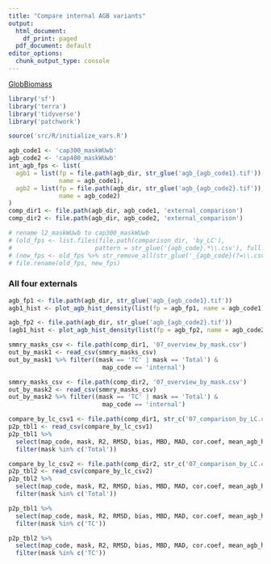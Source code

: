 ```yaml
---
title: "Compare internal AGB variants"
output:
  html_document:
    df_print: paged
  pdf_document: default
editor_options: 
  chunk_output_type: console
---
```


[GlobBiomass](http://globbiomass.org/wp-content/uploads/GB_Maps/Globbiomass_global_dataset.html)

```r
library('sf')
library('terra')
library('tidyverse')
library('patchwork')

source('src/R/initialize_vars.R')

agb_code1 <- 'cap300_maskWUwb'
agb_code2 <- 'cap400_maskWUwb'
int_agb_fps <- list(
  agb1 = list(fp = file.path(agb_dir, str_glue('agb_{agb_code1}.tif')), 
              name = agb_code1),
  agb2 = list(fp = file.path(agb_dir, str_glue('agb_{agb_code2}.tif')), 
              name = agb_code2)
)
comp_dir1 <- file.path(agb_dir, agb_code1, 'external_comparison')
comp_dir2 <- file.path(agb_dir, agb_code2, 'external_comparison')

# rename l2_maskWUwb to cap300_maskWUwb
# (old_fps <- list.files(file.path(comparison_dir, 'by_LC'),
#                       pattern = str_glue('{agb_code}.*\\.csv'), full.names = TRUE))
# (new_fps <- old_fps %>% str_remove_all(str_glue('_{agb_code}(?=\\.csv)')))
# file.rename(old_fps, new_fps)
```

### All four externals


```r
agb_fp1 <- file.path(agb_dir, str_glue('agb_{agb_code1}.tif'))
agb1_hist <- plot_agb_hist_density(list(fp = agb_fp1, name = agb_code1), agb_pal)

agb_fp2 <- file.path(agb_dir, str_glue('agb_{agb_code2}.tif'))
(agb1_hist <- plot_agb_hist_density(list(fp = agb_fp2, name = agb_code2), agb_pal))
```


```r
smmry_masks_csv <- file.path(comp_dir1, '07_overview_by_mask.csv')
out_by_mask1 <- read_csv(smmry_masks_csv)
out_by_mask1 %>% filter((mask == 'TC' | mask == 'Total') &
                          map_code == 'internal')

smmry_masks_csv <- file.path(comp_dir2, '07_overview_by_mask.csv')
out_by_mask2 <- read_csv(smmry_masks_csv)
out_by_mask2 %>% filter((mask == 'TC' | mask == 'Total') &
                          map_code == 'internal')
```

```r
compare_by_lc_csv1 <- file.path(comp_dir1, str_c('07_comparison_by_LC.csv'))
p2p_tbl1 <- read_csv(compare_by_lc_csv1)
p2p_tbl1 %>% 
  select(map_code, mask, R2, RMSD, bias, MBD, MAD, cor.coef, mean_agb_ha, pct_of_lc_100m) %>% 
  filter(mask %in% c('Total'))

compare_by_lc_csv2 <- file.path(comp_dir2, str_c('07_comparison_by_LC.csv'))
p2p_tbl2 <- read_csv(compare_by_lc_csv2)
p2p_tbl2 %>% 
  select(map_code, mask, R2, RMSD, bias, MBD, MAD, cor.coef, mean_agb_ha, pct_of_lc_100m) %>% 
  filter(mask %in% c('Total'))

p2p_tbl1 %>% 
  select(map_code, mask, R2, RMSD, bias, MBD, MAD, cor.coef, mean_agb_ha, pct_of_lc_100m) %>% 
  filter(mask %in% c('TC'))

p2p_tbl2 %>% 
  select(map_code, mask, R2, RMSD, bias, MBD, MAD, cor.coef, mean_agb_ha, pct_of_lc_100m) %>% 
  filter(mask %in% c('TC'))
```
